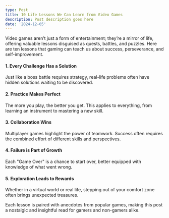 ```yaml
---
type: Post
title: 10 Life Lessons We Can Learn from Video Games
description: Post description goes here
date: '2024-12-05'
---
```

Video games aren’t just a form of entertainment; they’re a mirror of life, offering valuable lessons disguised as quests, battles, and puzzles. Here are ten lessons that gaming can teach us about success, perseverance, and self-improvement.

#### **1. Every Challenge Has a Solution**

Just like a boss battle requires strategy, real-life problems often have hidden solutions waiting to be discovered.

#### **2. Practice Makes Perfect**

The more you play, the better you get. This applies to everything, from learning an instrument to mastering a new skill.

#### **3. Collaboration Wins**

Multiplayer games highlight the power of teamwork. Success often requires the combined effort of different skills and perspectives.

#### **4. Failure is Part of Growth**

Each "Game Over" is a chance to start over, better equipped with knowledge of what went wrong.

#### **5. Exploration Leads to Rewards**

Whether in a virtual world or real life, stepping out of your comfort zone often brings unexpected treasures.

Each lesson is paired with anecdotes from popular games, making this post a nostalgic and insightful read for gamers and non-gamers alike.
